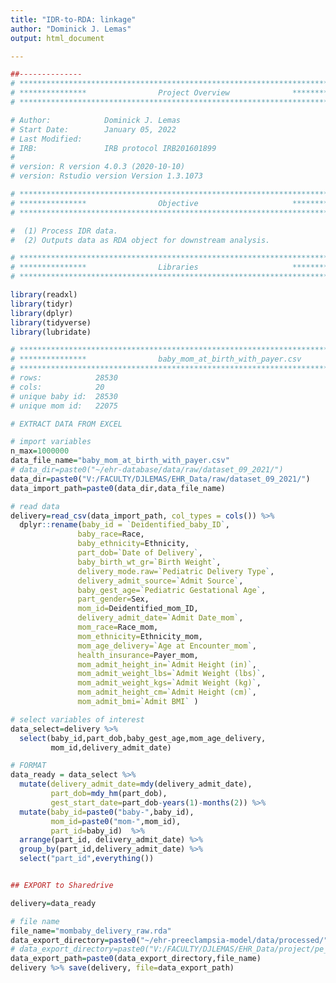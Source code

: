 ```yaml
---
title: "IDR-to-RDA: linkage"
author: "Dominick J. Lemas"
output: html_document

---
```


```r
##-------------- 
# **************************************************************************** #
# ***************                Project Overview              *************** #
# **************************************************************************** #

# Author:            Dominick J. Lemas 
# Start Date:        January 05, 2022 
# Last Modified:      
# IRB:               IRB protocol IRB201601899 
#
# version: R version 4.0.3 (2020-10-10)
# version: Rstudio version Version 1.3.1073 

# **************************************************************************** #
# ***************                Objective                     *************** #
# **************************************************************************** #

#  (1) Process IDR data. 
#  (2) Outputs data as RDA object for downstream analysis. 

```

```r

# **************************************************************************** #
# ***************                Libraries                     *************** #
# **************************************************************************** #

library(readxl)
library(tidyr)
library(dplyr)
library(tidyverse)
library(lubridate)


```

```r

# **************************************************************************** #
# ***************                baby_mom_at_birth_with_payer.csv                                             
# **************************************************************************** #
# rows:            28530
# cols:            20 
# unique baby id:  28530
# unique mom id:   22075

# EXTRACT DATA FROM EXCEL

# import variables
n_max=1000000
data_file_name="baby_mom_at_birth_with_payer.csv"
# data_dir=paste0("~/ehr-database/data/raw/dataset_09_2021/")
data_dir=paste0("V:/FACULTY/DJLEMAS/EHR_Data/raw/dataset_09_2021/")
data_import_path=paste0(data_dir,data_file_name)

# read data
delivery=read_csv(data_import_path, col_types = cols()) %>%
  dplyr::rename(baby_id = `Deidentified_baby_ID`, 
               baby_race=Race,
               baby_ethnicity=Ethnicity, 
               part_dob=`Date of Delivery`,
               baby_birth_wt_gr=`Birth Weight`,
               delivery_mode.raw=`Pediatric Delivery Type`,
               delivery_admit_source=`Admit Source`,
               baby_gest_age=`Pediatric Gestational Age`, 
               part_gender=Sex, 
               mom_id=Deidentified_mom_ID,
               delivery_admit_date=`Admit Date_mom`, 
               mom_race=Race_mom,
               mom_ethnicity=Ethnicity_mom,
               mom_age_delivery=`Age at Encounter_mom`,
               health_insurance=Payer_mom,
               mom_admit_height_in=`Admit Height (in)`,
               mom_admit_weight_lbs=`Admit Weight (lbs)`,
               mom_admit_weight_kgs=`Admit Weight (kg)`,
               mom_admit_height_cm=`Admit Height (cm)`,
               mom_admit_bmi=`Admit BMI` )

# select variables of interest
data_select=delivery %>%
  select(baby_id,part_dob,baby_gest_age,mom_age_delivery,
         mom_id,delivery_admit_date)

# FORMAT
data_ready = data_select %>%
  mutate(delivery_admit_date=mdy(delivery_admit_date),
         part_dob=mdy_hm(part_dob),
         gest_start_date=part_dob-years(1)-months(2)) %>%
  mutate(baby_id=paste0("baby-",baby_id),
         mom_id=paste0("mom-",mom_id),
         part_id=baby_id)  %>% 
  arrange(part_id, delivery_admit_date) %>%
  group_by(part_id,delivery_admit_date) %>% 
  select("part_id",everything())


## EXPORT to Sharedrive

delivery=data_ready

# file name
file_name="mombaby_delivery_raw.rda"
data_export_directory=paste0("~/ehr-preeclampsia-model/data/processed/") 
# data_export_directory=paste0("V:/FACULTY/DJLEMAS/EHR_Data/project/pe_prediction/")
data_export_path=paste0(data_export_directory,file_name)
delivery %>% save(delivery, file=data_export_path)

```